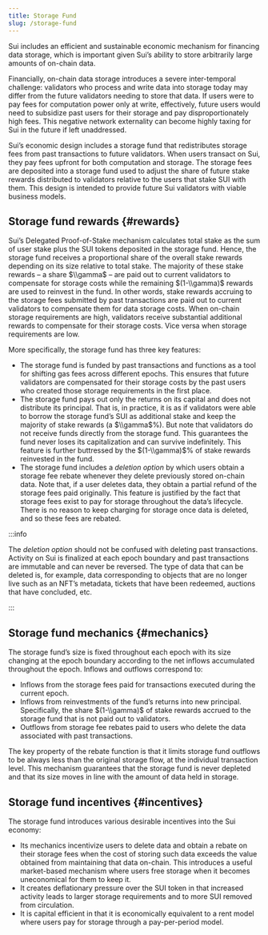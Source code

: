 ```yaml
---
title: Storage Fund
slug: /storage-fund
---
```


Sui includes an efficient and sustainable economic mechanism for financing data storage, which is important given Sui’s ability to store arbitrarily large amounts of on-chain data.

Financially, on-chain data storage introduces a severe inter-temporal challenge: validators who process and write data into storage today may differ from the future validators needing to store that data. If users were to pay fees for computation power only at write, effectively, future users would need to subsidize past users for their storage and pay disproportionately high fees. This negative network externality can become highly taxing for Sui in the future if left unaddressed.

Sui’s economic design includes a storage fund that redistributes storage fees from past transactions to future validators. When users transact on Sui, they pay fees upfront for both computation and storage. The storage fees are deposited into a storage fund used to adjust the share of future stake rewards distributed to validators relative to the users that stake SUI with them. This design is intended to provide future Sui validators with viable business models.

## Storage fund rewards {#rewards}

Sui’s Delegated Proof-of-Stake mechanism calculates total stake as the sum of user stake plus the SUI tokens deposited in the storage fund. Hence, the storage fund receives a proportional share of the overall stake rewards depending on its size relative to total stake. The majority of these stake rewards – a share $\\gamma$ – are paid out to current validators to compensate for storage costs while the remaining $(1-\\gamma)$ rewards are used to reinvest in the fund. In other words, stake rewards accruing to the storage fees submitted by past transactions are paid out to current validators to compensate them for data storage costs. When on-chain storage requirements are high, validators receive substantial additional rewards to compensate for their storage costs. Vice versa when storage requirements are low.

More specifically, the storage fund has three key features:

-   The storage fund is funded by past transactions and functions as a tool for shifting gas fees across different epochs. This ensures that future validators are compensated for their storage costs by the past users who created those storage requirements in the first place.
-   The storage fund pays out only the returns on its capital and does not distribute its principal. That is, in practice, it is as if validators were able to borrow the storage fund’s SUI as additional stake and keep the majority of stake rewards (a $\\gamma$%). But note that validators do not receive funds directly from the storage fund. This guarantees the fund never loses its capitalization and can survive indefinitely. This feature is further buttressed by the $(1-\\gamma)$% of stake rewards reinvested in the fund.
-   The storage fund includes a _deletion option_ by which users obtain a storage fee rebate whenever they delete previously stored on-chain data. Note that, if a user deletes data, they obtain a partial refund of the storage fees paid originally. This feature is justified by the fact that storage fees exist to pay for storage throughout the data’s lifecycle. There is no reason to keep charging for storage once data is deleted, and so these fees are rebated.

:::info

The _deletion option_ should not be confused with deleting past transactions. Activity on Sui is finalized at each epoch boundary and past transactions are immutable and can never be reversed. The type of data that can be deleted is, for example, data corresponding to objects that are no longer live such as an NFT’s metadata, tickets that have been redeemed, auctions that have concluded, etc.

:::

## Storage fund mechanics {#mechanics}

The storage fund’s size is fixed throughout each epoch with its size changing at the epoch boundary according to the net inflows accumulated throughout the epoch. Inflows and outflows correspond to:

-   Inflows from the storage fees paid for transactions executed during the current epoch.
-   Inflows from reinvestments of the fund’s returns into new principal. Specifically, the share $(1-\\gamma)$ of stake rewards accrued to the storage fund that is not paid out to validators.
-   Outflows from storage fee rebates paid to users who delete the data associated with past transactions.

The key property of the rebate function is that it limits storage fund outflows to be always less than the original storage flow, at the individual transaction level. This mechanism guarantees that the storage fund is never depleted and that its size moves in line with the amount of data held in storage.

## Storage fund incentives {#incentives}

The storage fund introduces various desirable incentives into the Sui economy:

-   Its mechanics incentivize users to delete data and obtain a rebate on their storage fees when the cost of storing such data exceeds the value obtained from maintaining that data on-chain. This introduces a useful market-based mechanism where users free storage when it becomes uneconomical for them to keep it.
-   It creates deflationary pressure over the SUI token in that increased activity leads to larger storage requirements and to more SUI removed from circulation.
-   It is capital efficient in that it is economically equivalent to a rent model where users pay for storage through a pay-per-period model.
